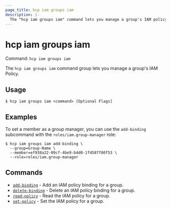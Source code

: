 ```yaml
---
page_title: hcp iam groups iam
description: |-
  The "hcp iam groups iam" command lets you manage a group's IAM policy.
---
```


# hcp iam groups iam

Command: `hcp iam groups iam` 

The `hcp iam groups iam` command group lets you manage a group's IAM Policy.

## Usage

```shell-session
$ hcp iam groups iam <command> [Optional Flags]
```

## Examples

To set a member as a group manager, you can use the `add-binding` subcommand
with the `roles/iam.group-manager` role:

```shell-session
$ hcp iam groups iam add-binding \
  --group=Group-Name \
  --member=ef938a22-09cf-4be9-b4d0-1f4587f80f53 \
  --role=roles/iam.group-manager
```

## Commands

- [`add-binding`](/hcp/docs/cli/commands/iam/groups/iam/add-binding) - Add an IAM policy binding for a group.
- [`delete-binding`](/hcp/docs/cli/commands/iam/groups/iam/delete-binding) - Delete an IAM policy binding for a group.
- [`read-policy`](/hcp/docs/cli/commands/iam/groups/iam/read-policy) - Read the IAM policy for a group.
- [`set-policy`](/hcp/docs/cli/commands/iam/groups/iam/set-policy) - Set the IAM policy for a group.

